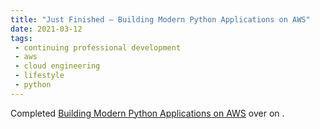 ```yaml
---
title: "Just Finished – Building Modern Python Applications on AWS"
date: 2021-03-12
tags:
 - continuing professional development
 - aws
 - cloud engineering
 - lifestyle
 - python
---
```




Completed [Building Modern Python Applications on AWS](https://www.coursera.org/account/accomplishments/verify/PJDDFH59ZZMB)
over on <Coursera/>.
